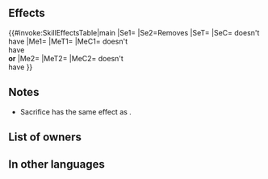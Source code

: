 {{Assist
|tagid=SID_癒しの手
|name=Sacrifice
|range=1
|effect=Converts penalties on target into bonuses. Restores HP to target = unit's current HP-1. Reduces unit's HP by amount restored.
|cost=400
|exclusive=1
|required=Ardent Sacrifice
|canUseMove={{MoveList|all}}
|canUseWeapon={{WeaponList|exclude=Staff}}
|properties=random_owner
}}
==Effects==
{{#invoke:SkillEffectsTable|main
|Se1={{Eft|Bonuses|Atk/Spd/Def/Res|{{SEt|Penalty}} on each stat}}
|Se2=Removes {{SEt|Penalties}}
|SeT={{Tgt|Target Ally}}
|SeC={{Tgt|Target Ally}} doesn't<br>have {{SEt|Isolation}}
|Me1={{Eft|Heal|{{Tgt|Unit}}'s current HP-1}}
|MeT1={{Tgt|Target Ally}}
|MeC1={{Tgt|Target Ally}} doesn't<br>have {{SEt|Isolation}}<br>'''or''' {{SEt|Deep Wounds}}
|Me2={{Eft|Damage|HP restored to<br>{{Tgt|Target Ally}}}}
|MeT2={{Tgt|Unit}}
|MeC2={{Tgt|Target Ally}} doesn't<br>have {{SEt|Isolation}}
}}
==Notes==
* Sacrifice has the same effect as {{St|Harsh Command}}.
{{Penalty conversion}}
{{HP transfer notes}}
==List of owners==
{{Skill Hero List}}
==In other languages==
{{OtherLanguages
|japanese=癒しの手
|german=Opfer
|spanishEU=Sacrificio
|spanishLA=Sacrificio
|french=Sacrifice
|italian=Sacrificio
|chineseTW=治癒之手
|portuguese=Sacrifício
}}
{{Assists Navbox}}